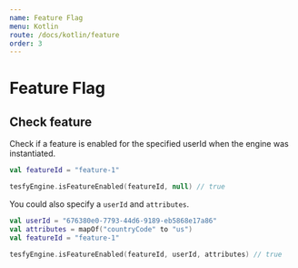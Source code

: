 ```yaml
---
name: Feature Flag
menu: Kotlin
route: /docs/kotlin/feature
order: 3
---
```


# Feature Flag

## Check feature

Check if a feature is enabled for the specified userId when the engine was instantiated.

```kt
val featureId = "feature-1"

tesfyEngine.isFeatureEnabled(featureId, null) // true
```

You could also specify a `userId` and `attributes`.

```kt
val userId = "676380e0-7793-44d6-9189-eb5868e17a86"
val attributes = mapOf("countryCode" to "us")
val featureId = "feature-1"

tesfyEngine.isFeatureEnabled(featureId, userId, attributes) // true
```
